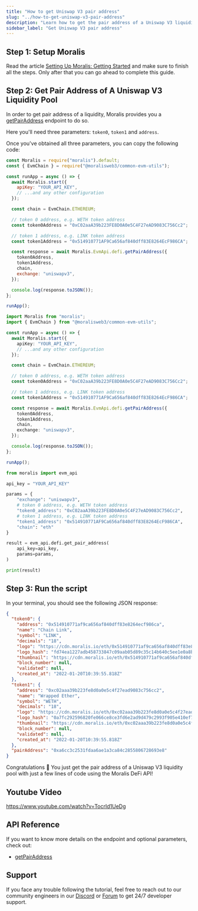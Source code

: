 ```yaml
---
title: "How to get Uniswap V3 pair address"
slug: "../how-to-get-uniswap-v3-pair-address"
description: "Learn how to get the pair address of a Uniswap V3 liquidity pool using Moralis DeFi API."
sidebar_label: "Get Uniswap V3 pair address"
---
```





## Step 1: Setup Moralis

Read the article [Setting Up Moralis: Getting Started](/web3-data-api/evm/get-your-api-key) and make sure to finish all the steps. Only after that you can go ahead to complete this guide.

## Step 2: Get Pair Address of A Uniswap V3 Liquidity Pool

In order to get pair address of a liquidity, Moralis provides you a [getPairAddress](/web3-data-api/evm/reference/get-pair-address) endpoint to do so.

Here you'll need three parameters: `token0`, `token1` and `address`.

Once you've obtained all three parameters, you can copy the following code:


<Tabs groupId="programming-language">
  <TabItem value="javascript" label="index.js (JavaScript)" default>

```javascript index.js
const Moralis = require("moralis").default;
const { EvmChain } = require("@moralisweb3/common-evm-utils");

const runApp = async () => {
  await Moralis.start({
    apiKey: "YOUR_API_KEY",
    // ...and any other configuration
  });

  const chain = EvmChain.ETHEREUM;

  // token 0 address, e.g. WETH token address
  const token0Address = "0xC02aaA39b223FE8D0A0e5C4F27eAD9083C756Cc2";

  // token 1 address, e.g. LINK token address
  const token1Address = "0x514910771AF9Ca656af840dff83E8264EcF986CA";

  const response = await Moralis.EvmApi.defi.getPairAddress({
    token0Address,
    token1Address,
    chain,
    exchange: "uniswapv3",
  });

  console.log(response.toJSON());
};

runApp();
```

</TabItem>
<TabItem value="typescript" label="index.ts (TypeScript)">

```typescript index.ts
import Moralis from "moralis";
import { EvmChain } from "@moralisweb3/common-evm-utils";

const runApp = async () => {
  await Moralis.start({
    apiKey: "YOUR_API_KEY",
    // ...and any other configuration
  });

  const chain = EvmChain.ETHEREUM;

  // token 0 address, e.g. WETH token address
  const token0Address = "0xC02aaA39b223FE8D0A0e5C4F27eAD9083C756Cc2";

  // token 1 address, e.g. LINK token address
  const token1Address = "0x514910771AF9Ca656af840dff83E8264EcF986CA";

  const response = await Moralis.EvmApi.defi.getPairAddress({
    token0Address,
    token1Address,
    chain,
    exchange: "uniswapv3",
  });

  console.log(response.toJSON());
};

runApp();
```

</TabItem>
<TabItem value="python" label="index.py (Python)">

```python index.py
from moralis import evm_api

api_key = "YOUR_API_KEY"

params = {
    "exchange": "uniswapv3",
    # token 0 address, e.g. WETH token address
    "token0_address": "0xC02aaA39b223FE8D0A0e5C4F27eAD9083C756Cc2",
    # token 1 address, e.g. LINK token address
    "token1_address": "0x514910771AF9Ca656af840dff83E8264EcF986CA",
    "chain": "eth"
}

result = evm_api.defi.get_pair_address(
    api_key=api_key,
    params=params,
)

print(result)
```

</TabItem>
</Tabs>

## Step 3: Run the script


<RunTheScript />

In your terminal, you should see the following JSON response:

```json
{
  "token0": {
    "address": "0x514910771af9ca656af840dff83e8264ecf986ca",
    "name": "Chain Link",
    "symbol": "LINK",
    "decimals": "18",
    "logo": "https://cdn.moralis.io/eth/0x514910771af9ca656af840dff83e8264ecf986ca.webp",
    "logo_hash": "fd74ea1227adb458733847c09aab05d89c35c14b640c5ee1e0a8bffa79193eb4",
    "thumbnail": "https://cdn.moralis.io/eth/0x514910771af9ca656af840dff83e8264ecf986ca_thumb.webp",
    "block_number": null,
    "validated": null,
    "created_at": "2022-01-20T10:39:55.818Z"
  },
  "token1": {
    "address": "0xc02aaa39b223fe8d0a0e5c4f27ead9083c756cc2",
    "name": "Wrapped Ether",
    "symbol": "WETH",
    "decimals": "18",
    "logo": "https://cdn.moralis.io/eth/0xc02aaa39b223fe8d0a0e5c4f27ead9083c756cc2.webp",
    "logo_hash": "0a7fc292596820fe066ce8ce3fd6e2ad9d479c2993f905e410ef74f2062a83ec",
    "thumbnail": "https://cdn.moralis.io/eth/0xc02aaa39b223fe8d0a0e5c4f27ead9083c756cc2_thumb.webp",
    "block_number": null,
    "validated": null,
    "created_at": "2022-01-20T10:39:55.818Z"
  },
  "pairAddress": "0xa6cc3c2531fdaa6ae1a3ca84c2855806728693e8"
}
```

Congratulations 🥳 You just get the pair address of a Uniswap V3 liquidity pool with just a few lines of code using the Moralis DeFi API!

## Youtube Video

https://www.youtube.com/watch?v=TocrId1UeDg

## API Reference

If you want to know more details on the endpoint and optional parameters, check out:

<ul>
  <li><a href="/web3-data-api/evm/reference/get-pair-address">getPairAddress</a></li>
</ul>

## Support

If you face any trouble following the tutorial, feel free to reach out to our community engineers in our [Discord](https://moralis.io/discord) or [Forum](https://forum.moralis.io) to get 24/7 developer support.
